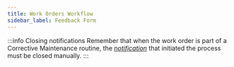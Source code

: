```yaml
---
title: Work Orders Workflow
sidebar_label: Feedback Form
---
```



<Component/>

:::info Closing notifications
Remember that when the work order is part of a Corrective Maintenance routine, the [_notification_](/docs/products/workflows/notifications/overview) that initiated the process must be closed manually.
:::